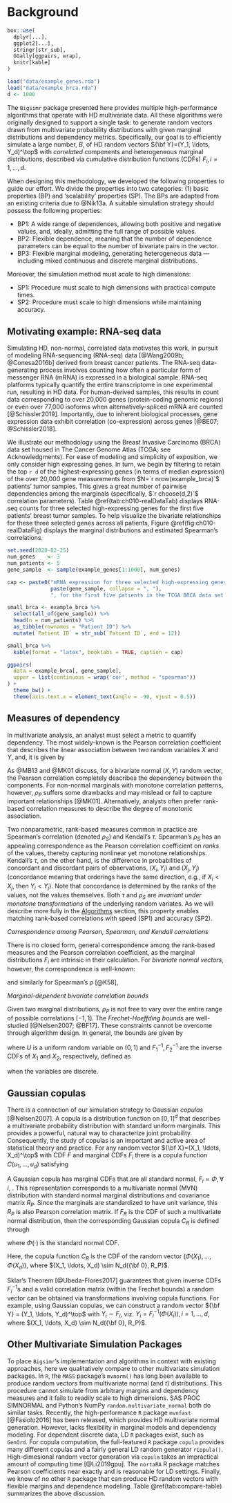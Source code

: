 # Background {#background}

```r
box::use(
  dplyr[...],
  ggplot2[...],
  stringr[str_sub],
  GGally[ggpairs, wrap],
  knitr[kable]
)

load("data/example_genes.rda")
load("data/example_brca.rda")
d <- 1000
```


The `Bigsimr` package presented here provides multiple high-performance algorithms that operate with HD multivariate data. All these algorithms were originally designed to support a single task: to generate random vectors drawn from multivariate probability distributions with given marginal distributions and dependency metrics. Specifically, our goal is to efficiently simulate a large number, $B$, of HD random vectors ${\bf Y}=(Y_1, \ldots, Y_d)^\top$ with *correlated* components and heterogeneous marginal distributions, described via cumulative distribution functions (CDFs) $F_i, i=1,\ldots,d$.

When designing this methodology, we developed the following properties to guide our effort. We divide the properties into two categories: (1) basic properties (BP) and 'scalability' properties (SP). The BPs are adapted from an existing criteria due to @Nik13a. A suitable simulation strategy should possess the following properties:

\setstretch{1.5}

* BP1: A wide range of dependences, allowing both positive and negative values, and, ideally, admitting the full range of possible values.
* BP2: Flexible dependence, meaning that the number of dependence parameters can be equal to the number of bivariate pairs in the vector.
* BP3: Flexible marginal modeling, generating heterogeneous data --- including mixed continuous and discrete marginal distributions.

\setstretch{2.0}

Moreover, the simulation method must *scale* to high dimensions:

\setstretch{1.5}

* SP1: Procedure must scale to high dimensions with practical compute times.
* SP2: Procedure must scale to high dimensions while maintaining accuracy.

\setstretch{2.0}


## Motivating example: RNA-seq data


Simulating HD, non-normal, correlated data motivates this work, in pursuit of modeling RNA-sequencing (RNA-seq) data [@Wang2009b; @Conesa2016b] derived from breast cancer patients. The RNA-seq data-generating process involves counting how often a particular form of messenger RNA (mRNA) is expressed in a biological sample. RNA-seq platforms typically quantify the entire transcriptome in one experimental run, resulting in HD data. For human-derived samples, this results in count data corresponding to over 20,000 genes (protein-coding genomic regions) or even over 77,000 isoforms when alternatively-spliced mRNA are counted [@Schissler2019]. Importantly, due to inherent biological processes, gene expression data exhibit correlation (co-expression) across genes [@BE07; @Schissler2018]. 

We illustrate our methodology using the Breast Invasive Carcinoma (BRCA) data set housed in The Cancer Genome Atlas (TCGA; see Acknowledgments). For ease of modeling and simplicity of exposition, we only consider high expressing genes. In turn, we begin by filtering to retain the top `r d` of the highest-expressing genes (in terms of median expression) of the over 20,000 gene measurements from $N=`r nrow(example_brca)`$ patients' tumor samples. This gives a great number of pairwise dependencies among the marginals (specifically, $`r choose(d,2)`$ correlation parameters). Table \@ref(tab:ch010-realDataTab) displays RNA-seq counts for three selected high-expressing genes for the first five patients' breast tumor samples. To help visualize the bivariate relationships for these three selected genes across all patients, Figure \@ref(fig:ch010-realDataFig) displays the marginal distributions and estimated Spearman's correlations.


```r
set.seed(2020-02-25)
num_genes    <- 3
num_patients <- 5
gene_sample  <- sample(example_genes[1:1000], num_genes)

cap <- paste0("mRNA expression for three selected high-expressing genes, ",
              paste(gene_sample, collapse = ", "), 
              ", for the first five patients in the TCGA BRCA data set.")

small_brca <- example_brca %>%
  select(all_of(gene_sample)) %>%
  head(n = num_patients) %>%
  as_tibble(rownames = "Patient ID") %>%
  mutate(`Patient ID` = str_sub(`Patient ID`, end = 12))

small_brca %>%
  kable(format = "latex", booktabs = TRUE, caption = cap)
```


```r
ggpairs(
  data = example_brca[, gene_sample],
  upper = list(continuous = wrap('cor', method = "spearman"))
) + 
  theme_bw() +
  theme(axis.text.x = element_text(angle = -90, vjust = 0.5))
```


## Measures of dependency


In multivariate analysis, an analyst must select a metric to quantify dependency. The most widely-known is the Pearson correlation coefficient that describes the linear association between two random variables $X$ and $Y$, and, it is given by


\begin{equation}
\rho_P(X,Y) = \frac{E(XY) - E(X)E(Y)}{\left[ \mathrm{Var}(X)\mathrm{Var}(Y)\right]^{1/2}}.
\label{eq:pearson}
\end{equation}


As @MB13 and @MK01 discuss, for a bivariate normal $(X,Y)$ random vector, the Pearson correlation completely describes the dependency between the components. For non-normal marginals with monotone correlation patterns, however, $\rho_P$ suffers some drawbacks and may mislead or fail to capture important relationships [@MK01]. Alternatively, analysts often prefer rank-based correlation measures to describe the degree of monotonic association.

Two nonparametric, rank-based measures common in practice are Spearman's correlation (denoted $\rho_S$) and Kendall's $\tau$. Spearman's $\rho_S$ has an appealing correspondence as the Pearson correlation coefficient on *ranks* of the values, thereby capturing nonlinear yet monotone relationships. Kendall's $\tau$, on the other hand, is the difference in probabilities of concordant and discordant pairs of observations, $(X_i, Y_i)$ and $(X_j, Y_j)$ (concordance meaning that orderings have the same direction, e.g., if $X_i < X_j$, then $Y_i < Y_j$). Note that concordance is determined by the ranks of the values, not the values themselves. Both $\tau$ and $\rho_S$ are *invariant under monotone transformations* of the underlying random variates. As we will describe more fully in the [Algorithms](#algorithms) section, this property enables matching rank-based correlations with speed (SP1) and accuracy (SP2).


*Correspondence among Pearson, Spearman, and Kendall correlations*

There is no closed form, general correspondence among the rank-based measures and the Pearson correlation coefficient, as the marginal distributions $F_i$ are intrinsic in their calculation. For *bivariate normal vectors*, however, the correspondence is well-known:


\begin{equation}
\label{eq:convertKendall}
\rho_{P} = \sin \left( \tau \times \frac{\pi}{2} \right), 
\end{equation}


\noindent and similarly for Spearman's $\rho$ [@K58],


\begin{equation}
\label{eq:convertSpearman}
\rho_P = 2 \times \sin \left( \rho_S \times \frac{\pi}{6} \right).
\end{equation}


*Marginal-dependent bivariate correlation bounds*

Given two marginal distributions, $\rho_P$ is not free to vary over the entire range of possible correlations $[-1,1]$. The *Frechet-Hoeffding bounds* are well-studied [@Nelsen2007; @BF17]. These constraints cannot be overcome through algorithm design. In general, the bounds are given by

\begin{equation}
\label{eq:frechet}
\rho_P^{max} = \rho_P \left( F^{-1}_1 (U), F^{-1}_2 (U) \right), \quad \rho_P^{min} = \rho_P \left( F^{-1}_1 (U), F^{-1}_2 (1 - U) \right)
\end{equation}

\noindent where $U$ is a uniform random variable on $(0,1)$ and $F^{-1}_1, F^{-1}_2$ are the inverse CDFs of $X_1$ and $X_2$, respectively, defined as

\begin{equation}
F_{i}^{-1} = \inf\{y:F_{i}(y) \geq u \}
\label{eq:inverseCDF}
\end{equation}

when the variables are discrete.

## Gaussian copulas

There is a connection of our simulation strategy to Gaussian *copulas* [@Nelsen2007]. A copula is a distribution function on $[0,1]^d$ that describes a multivariate probability distribution with standard uniform marginals. This provides a powerful, natural way to characterize joint probability. Consequently, the study of copulas is an important and active area of statistical theory and practice. For any random vector ${\bf X}=(X_1, \ldots, X_d)^\top$ with CDF $F$ and marginal CDFs $F_i$ there is a copula function $C(u_1, \ldots, u_d)$ satisfying

\begin{equation}
F(x_1, \ldots, x_d) = {\mathbb P}(X_1\leq x_1, \ldots,X_d\leq x_d) = C(F_1(x_1), \ldots, F_d(x_d)), \quad x_i \in {\mathbb R}, i=1,\ldots,d.
\label{eq:copula}
\end{equation}

A Gaussian copula has marginal CDFs that are all standard normal, $F_i = \Phi, \forall \, i$, . This representation corresponds to a multivariate normal (MVN) distribution with standard normal marginal distributions and covariance matrix $R_P$. Since the marginals are standardized to have unit variance, this $R_P$ is also Pearson correlation matrix. If $F_R$ is the CDF of such a multivariate normal distribution, then the corresponding Gaussian copula $C_R$ is defined through

\begin{equation}
\label{eq:gauss}
F_R(x_1, \ldots, x_d) = C_R(\Phi(x_1), \ldots, \Phi(x_d)),
\end{equation}

where $\Phi(\cdot)$ is the standard normal CDF.

Here, the copula function $C_R$ is the CDF of the random vector $(\Phi(X_1), \ldots, \Phi(X_d))$, where $(X_1, \ldots, X_d) \sim N_d({\bf 0}, R_P)$. 

Sklar's Theorem [@Ubeda-Flores2017] guarantees that given inverse CDFs $F_i^{-1}$s and a valid correlation matrix (within the Frechet bounds) a random vector can be obtained via transformations involving copula functions. For example, using Gaussian copulas, we can construct a random vector ${\bf Y}  = (Y_1, \ldots,  Y_d)^\top$ with $Y_i \sim F_i$, viz. $Y_i = F_i^{-1}(\Phi(X_i)), i=1, \ldots, d$, where $(X_1, \ldots, X_d) \sim N_d({\bf 0}, R_P)$.

## Other Multivariate Simulation Packages

To place `Bigsimr`'s implementation and algorithms in context with existing approaches, here we qualitatively compare to other multivariate simulation packages.  In `R`, the `MASS` package's `mvnorm()` has long been available to produce random vectors from multivariate normal (and $t$) distributions. This procedure cannot simulate from arbitrary margins and dependency measures and it fails to readily scale to high dimensions. SAS PROC SIMNORMAL and Python's NumPy `random.multivariate_normal` both do similar tasks. Recently, the high-performance `R` package `mvnfast` [@Fasiolo2016] has been released, which provides HD multivariate normal generation. However, lacks flexibility in marginal models and dependency modeling. For dependent discrete data, LD `R` packages exist, such as `GenOrd`. For copula computation, the full-featured `R` package `copula` provides many different copulas and a fairly general LD random generator `rCopula()`. High-dimesional random vector generation via `copula` takes an impractical amount of computing time [@Li2019gpu]. The `nortaRA` R package matches Pearson coefficients near exactly and is reasonable for LD settings. Finally, we know of no other `R` package that can produce HD random vectors with flexible margins and dependence modeling. Table \@ref(tab:compare-table) summarizes the above discussion.

\begin{table}[h]
\centering
\caption{\label{tab:compare-table}Comparison of selected features of \pkg{Bigsimr} to existing packages for multivariate simulation.}
\begin{tabular}{@{}llll@{}}
Package & Scales to HD & Hetereogenous Margins & Flexible Dependence \\ \midrule
MASS      & No           & No                    & No                  \\
mvnfast   & Yes          & No                    & No                  \\
GenOrd    & No           & Discrete margins      & Yes                 \\
copula    & No           & Yes                   & No                  \\
nortaRA   & No           & Yes                   & No                  \\
bigsimr   & Yes          & Yes                   & Yes                
\end{tabular}
\end{table}


\clearpage

